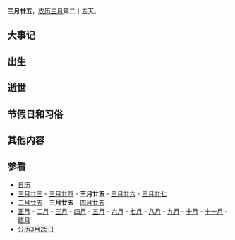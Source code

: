 {{Lunar03Calendar}}
'''三月廿五'''，[[农历|农历]][[三月_(农历)|三月]]第二十五天。

== 大事记 ==

== 出生 ==

== 逝世 ==

== 节假日和习俗 ==

== 其他内容 ==

== 参看 ==
*[[历史上的今天|日历]]
*[[三月廿三|三月廿三]] - [[三月廿四|三月廿四]] - '''三月廿五''' - [[三月廿六|三月廿六]] - [[三月廿七|三月廿七]] 
*[[二月廿五|二月廿五]] - '''三月廿五''' - [[四月廿五|四月廿五]]
*[[正月|正月]] - [[二月_(农历)|二月]] - [[三月_(农历)|三月]] - [[四月_(农历)|四月]] - [[五月_(农历)|五月]] - [[六月_(农历)|六月]] - [[七月_(农历)|七月]] - [[八月_(农历)|八月]] - [[九月_(农历)|九月]] - [[十月_(农历)|十月]] - [[十一月_(农历)|十一月]] - [[腊月|腊月]]
*[[公历|公历]][[3月25日|3月25日]]